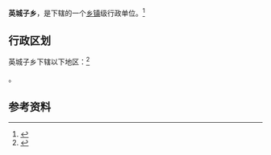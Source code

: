 {{中国乡级行政区|21/07/26/201/000}}

'''英城子乡'''，是{{PRC admin/fullname|21/07/26/201/000|3}}下辖的一个[[乡镇|乡镇]]级行政单位。<ref>{{PRC admin/ref sgc|{{PRC admin/parent|21/07/26/201/000}}}}</ref>

== 行政区划 ==

英城子乡下辖以下地区：<ref>{{PRC admin/ref sgc|21/07/26/201/000}}</ref>

{{PRC admin/children|21/07/26/201/000}}。

== 参考资料 ==

{{reflist}}

{{行政区划小作品}}
{{PRC admin/navcat|21/07/26/201/000}}